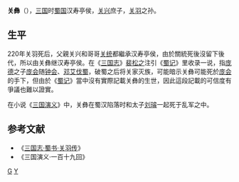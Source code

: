 '''关彝'''（{{bd|？||？||catIdx=G关}}），[[三国|三国]]时[[蜀汉|蜀国]]汉寿亭侯，[[关兴|关兴]]庶子，[[关羽|关羽]]之孙。

== 生平 ==
220年关羽死后，父親关兴和哥哥[[关统|关统]]都繼承汉寿亭侯，由於關統死後沒留下後代，所以由关彝继汉寿亭侯。在《[[三国志|三国志]]》[[裴松之|裴松之]]注引《[[蜀记|蜀记]]》里收录一说，指[[庞德_(三国)|庞德]]之子[[庞会|庞会]]随[[钟会|钟会]]、[[邓艾|邓艾]][[魏滅蜀之戰|伐蜀]]，破蜀之后将关家灭族，可能暗示关彝可能死於[[庞会|庞会]]的手下，但由於《[[蜀记|蜀记]]》當中沒有實際記載关彝的生世，因此這段記載的可信度有爭議也難以證實。

在小说《[[三国演义|三国演义]]》中，关彝在蜀汉陷落时和太子[[刘璿|刘璿]]一起死于乱军之中。

==参考文献==
*《[http://www.guoxue.com/shibu/24shi/sangzz/sgzz_036.htm 三国志·蜀书·关羽传]{{Wayback|url=http://www.guoxue.com/shibu/24shi/sangzz/sgzz_036.htm |date=20191230142734 }}》
*《三国演义·一百十九回》

[[Category:蜀汉人|G]]
[[Category:关姓|Y]]